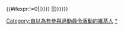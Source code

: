 {{#ifexpr:{{{1|0}}}!=0|{{Userbox
  |id-c=#127436
  |id-fc=Yellow
  |id-s=10.5
  |id=動員令
  |info=这位用户已完成[[Wikipedia:動員令|<span style="color:Yellow">'''動員令'''</span>]]'''{{{1}}}'''次。
  |info-c=#127436
  |info-fc=Yellow
  |info-s=10
  |border-c=#ccc
  |border-s=1
}}{{user other|{{#ifeq:{{FULLPAGENAME}}|{{#titleparts:{{FULLPAGENAME}}|1}}|[[Category:參與動員令活動的維基人|{{{1|0}}}]]}}}}<!-- 参数为0或未填参数的情况
-->|{{Userbox
  |id-c=#127436
  |id-fc=Yellow
  |id-s=10.5
  |id=動員令
  |info=这位用户已完成[[Wikipedia:動員令|<span style="color:Yellow">'''動員令'''</span>]]'''0'''次，但'''自以为有参与过'''。
  |info-c=#127436
  |info-fc=Yellow
  |info-s=10
  |border-c=#ccc
  |border-s=1
}}{{user other|{{#ifeq:{{FULLPAGENAME}}|{{#titleparts:{{FULLPAGENAME}}|1}}|[[Category:自以為有參與過動員令活動的維基人]]}}}}}}<noinclude>
{{doc}}
[[Category:參與動員令活動的維基人|*]]
</noinclude>